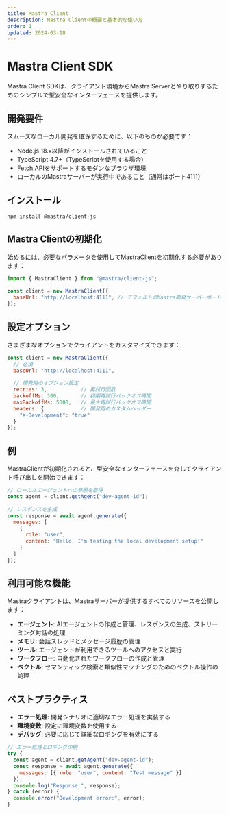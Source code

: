 ```yaml
---
title: Mastra Client
description: Mastra Clientの概要と基本的な使い方
order: 1
updated: 2024-03-18
---
```


# Mastra Client SDK

Mastra Client SDKは、クライアント環境からMastra Serverとやり取りするためのシンプルで型安全なインターフェースを提供します。

## 開発要件

スムーズなローカル開発を確保するために、以下のものが必要です：

- Node.js 18.x以降がインストールされていること
- TypeScript 4.7+（TypeScriptを使用する場合）
- Fetch APIをサポートするモダンなブラウザ環境
- ローカルのMastraサーバーが実行中であること（通常はポート4111）

## インストール

```
npm install @mastra/client-js
```

## Mastra Clientの初期化

始めるには、必要なパラメータを使用してMastraClientを初期化する必要があります：

```javascript
import { MastraClient } from "@mastra/client-js";
 
const client = new MastraClient({
  baseUrl: "http://localhost:4111", // デフォルトのMastra開発サーバーポート
});
```

## 設定オプション

さまざまなオプションでクライアントをカスタマイズできます：

```javascript
const client = new MastraClient({
  // 必須
  baseUrl: "http://localhost:4111",
 
  // 開発用のオプション設定
  retries: 3,           // 再試行回数
  backoffMs: 300,       // 初期再試行バックオフ時間
  maxBackoffMs: 5000,   // 最大再試行バックオフ時間
  headers: {            // 開発用のカスタムヘッダー
    "X-Development": "true"
  }
});
```

## 例

MastraClientが初期化されると、型安全なインターフェースを介してクライアント呼び出しを開始できます：

```javascript
// ローカルエージェントへの参照を取得
const agent = client.getAgent("dev-agent-id");
 
// レスポンスを生成
const response = await agent.generate({
  messages: [
    {
      role: "user",
      content: "Hello, I'm testing the local development setup!"
    }
  ]
});
```

## 利用可能な機能

Mastraクライアントは、Mastraサーバーが提供するすべてのリソースを公開します：

- **エージェント**: AIエージェントの作成と管理、レスポンスの生成、ストリーミング対話の処理
- **メモリ**: 会話スレッドとメッセージ履歴の管理
- **ツール**: エージェントが利用できるツールへのアクセスと実行
- **ワークフロー**: 自動化されたワークフローの作成と管理
- **ベクトル**: セマンティック検索と類似性マッチングのためのベクトル操作の処理

## ベストプラクティス

- **エラー処理**: 開発シナリオに適切なエラー処理を実装する
- **環境変数**: 設定に環境変数を使用する
- **デバッグ**: 必要に応じて詳細なロギングを有効にする

```javascript
// エラー処理とロギングの例
try {
  const agent = client.getAgent("dev-agent-id");
  const response = await agent.generate({
    messages: [{ role: "user", content: "Test message" }]
  });
  console.log("Response:", response);
} catch (error) {
  console.error("Development error:", error);
}
```